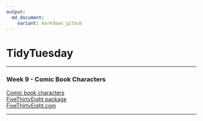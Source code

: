 ```yaml
---
output:
  md_document:
    variant: markdown_github
---
```

# TidyTuesday  

***  
### Week 9 - Comic Book Characters   

[Comic book characters](https://github.com/rfordatascience/tidytuesday/blob/master/data/week9_comic_characters.csv)  
[FiveThirtyEight package](https://github.com/rudeboybert/fivethirtyeight)  
[FiveThirtyEight.com](https://fivethirtyeight.com/features/women-in-comic-books/)  

***  
